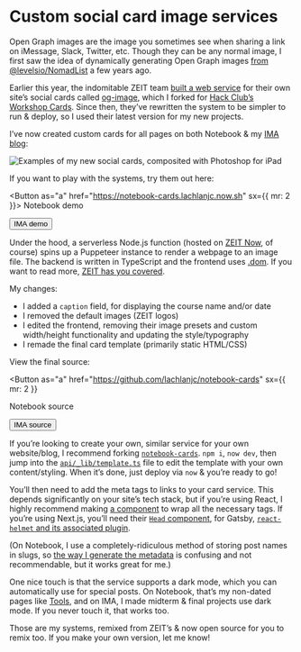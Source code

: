 
# Custom social card image services

Open Graph images are the image you sometimes see when sharing a link on iMessage, Slack, Twitter, etc. Though they can be any normal image, I first saw the idea of dynamically generating Open Graph images [from @levelsio/NomadList](https://levels.io/phantomjs-social-media-share-pictures/) a few years ago.

Earlier this year, the indomitable ZEIT team [built a web service](https://zeit.co/blog/social-og-image-cards-as-a-service) for their own site’s social cards called [og-image](https://github.com/vercel/og-image), which I forked for [Hack Club’s Workshop Cards](https://hackclub-workshopcards.now.sh). Since then, they’ve rewritten the system to be simpler to run & deploy, so I used their latest version for my new projects.

I’ve now created custom cards for all pages on both Notebook & my [IMA blog](https://ima.lachlanjc.com):

![Examples of my new social cards, composited with Photoshop for iPad](https://cloud-1tm0gjs2w.vercel.app/2021-01-13_8n9y3u809epu1r9qgdf2nh1xddz5vkgk.png)

If you want to play with the systems, try them out here:

<Button as="a" href="https://notebook-cards.lachlanjc.now.sh" sx={{ mr: 2 }}>
  Notebook demo
</Button>

<Button as="a" href="https://ima-cards.lachlanjc.now.sh">
  IMA demo
</Button>

Under the hood, a serverless Node.js function (hosted on [ZEIT Now](https://zeit.co/), of course) spins up a Puppeteer instance to render a webpage to an image file. The backend is written in TypeScript and the frontend uses [.dom](https://github.com/wavesoft/dot-dom). If you want to read more, [ZEIT has you covered](https://zeit.co/blog/social-og-image-cards-as-a-service#how-it-works).

My changes:

- I added a `caption` field, for displaying the course name and/or date
- I removed the default images (ZEIT logos)
- I edited the frontend, removing their image presets and custom width/height functionality and updating the style/typography
- I remade the final card template (primarily static HTML/CSS)

View the final source:

<Button
  as="a"
  href="https://github.com/lachlanjc/notebook-cards"
  sx={{ mr: 2 }}
>
  Notebook source
</Button>

<Button as="a" href="https://github.com/lachlanjc/ima-cards">
  IMA source
</Button>

If you’re looking to create your own, similar service for your own website/blog, I recommend forking [`notebook-cards`](https://github.com/lachlanjc/notebook-cards). `npm i`, `now dev`, then jump into the [`api/_lib/template.ts`](https://github.com/lachlanjc/notebook-cards/blob/main/api/_lib/template.ts) file to edit the template with your own content/styling. When it’s done, just deploy via `now` & you’re ready to go!

You’ll then need to add the meta tags to links to your card service. This depends significantly on your site’s tech stack, but if you’re using React, I highly recommend making [a component](https://github.com/lachlanjc/notebook/blob/345afbf4b512e5d5f4c66a15fab1d1be8ce46297/src/components/meta.js) to wrap all the necessary tags. If you’re using Next.js, you’ll need their [`Head` component](https://nextjs.org/docs/api-reference/next/head), for Gatsby, [`react-helmet` and its associated plugin](https://www.gatsbyjs.org/docs/add-page-metadata/#using-react-helmet-and-gatsby-plugin-react-helmet).

(On Notebook, I use a completely-ridiculous method of storing post names in slugs, so [the way I generate the metadata](https://github.com/lachlanjc/notebook/commit/345afbf4b512e5d5f4c66a15fab1d1be8ce46297#diff-34a6d62af0cf0b784f8444529f3130efR42) is confusing and not recommendable, but it works great for me.)

One nice touch is that the service supports a dark mode, which you can automatically use for special posts. On Notebook, that’s my non-dated pages like [Tools](https://notebook.lachlanjc.com/tools/), and on IMA, I made midterm & final projects use dark mode. If you never touch it, that works too.

Those are my systems, remixed from ZEIT’s & now open source for you to remix too. If you make your own version, let me know!
